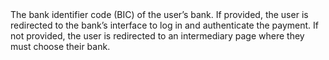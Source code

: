   
<ParamField body="Bic" type="string">     
The bank identifier code (BIC) of the user’s bank. If provided, the user is redirected to the bank’s interface to log in and authenticate the payment. If not provided, the user is redirected to an intermediary page where they must choose their bank.  
</ParamField>